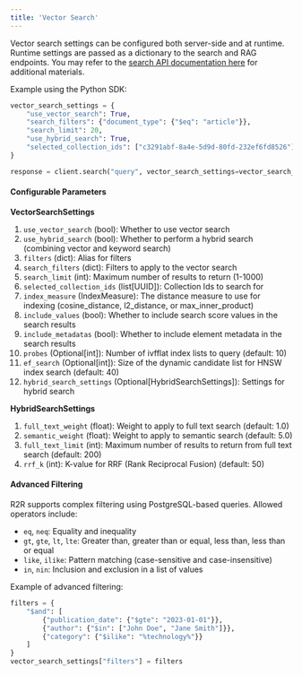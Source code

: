 ```yaml
---
title: 'Vector Search'
---
```


Vector search settings can be configured both server-side and at runtime. Runtime settings are passed as a dictionary to the search and RAG endpoints. You may refer to the [search API documentation here](/api-reference/endpoint/search) for additional materials.


Example using the Python SDK:

```python
vector_search_settings = {
    "use_vector_search": True,
    "search_filters": {"document_type": {"$eq": "article"}},
    "search_limit": 20,
    "use_hybrid_search": True,
    "selected_collection_ids": ["c3291abf-8a4e-5d9d-80fd-232ef6fd8526"]
}

response = client.search("query", vector_search_settings=vector_search_settings)
```

#### Configurable Parameters

**VectorSearchSettings**

1. `use_vector_search` (bool): Whether to use vector search
2. `use_hybrid_search` (bool): Whether to perform a hybrid search (combining vector and keyword search)
3. `filters` (dict): Alias for filters
3. `search_filters` (dict): Filters to apply to the vector search
4. `search_limit` (int): Maximum number of results to return (1-1000)
5. `selected_collection_ids` (list[UUID]): Collection Ids to search for
6. `index_measure` (IndexMeasure): The distance measure to use for indexing (cosine_distance, l2_distance, or max_inner_product)
7. `include_values` (bool): Whether to include search score values in the search results
8. `include_metadatas` (bool): Whether to include element metadata in the search results
9. `probes` (Optional[int]): Number of ivfflat index lists to query (default: 10)
10. `ef_search` (Optional[int]): Size of the dynamic candidate list for HNSW index search (default: 40)
11. `hybrid_search_settings` (Optional[HybridSearchSettings]): Settings for hybrid search

**HybridSearchSettings**

1. `full_text_weight` (float): Weight to apply to full text search (default: 1.0)
2. `semantic_weight` (float): Weight to apply to semantic search (default: 5.0)
3. `full_text_limit` (int): Maximum number of results to return from full text search (default: 200)
4. `rrf_k` (int): K-value for RRF (Rank Reciprocal Fusion) (default: 50)

#### Advanced Filtering

R2R supports complex filtering using PostgreSQL-based queries. Allowed operators include:
- `eq`, `neq`: Equality and inequality
- `gt`, `gte`, `lt`, `lte`: Greater than, greater than or equal, less than, less than or equal
- `like`, `ilike`: Pattern matching (case-sensitive and case-insensitive)
- `in`, `nin`: Inclusion and exclusion in a list of values

Example of advanced filtering:

```python
filters = {
    "$and": [
        {"publication_date": {"$gte": "2023-01-01"}},
        {"author": {"$in": ["John Doe", "Jane Smith"]}},
        {"category": {"$ilike": "%technology%"}}
    ]
}
vector_search_settings["filters"] = filters
```
